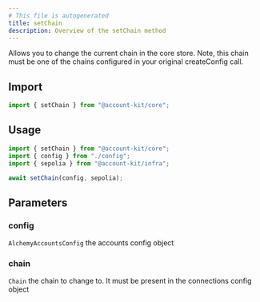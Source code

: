 ```yaml
---
# This file is autogenerated
title: setChain
description: Overview of the setChain method
---
```



Allows you to change the current chain in the core store. Note, this chain
must be one of the chains configured in your original createConfig call.

## Import

```ts
import { setChain } from "@account-kit/core";
```

## Usage

```ts
import { setChain } from "@account-kit/core";
import { config } from "./config";
import { sepolia } from "@account-kit/infra";

await setChain(config, sepolia);
```

## Parameters

### config

`AlchemyAccountsConfig`
the accounts config object

### chain

`Chain`
the chain to change to. It must be present in the connections config object
